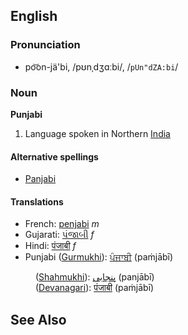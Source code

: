 ==English==
===Pronunciation===
*po͝on-jä'bi, /pʊnˌdʒɑːbi/, /<tt>pUn"dZA:bi</tt>/

===Noun===
'''Punjabi'''

# Language spoken in Northern [[India]]

====Alternative spellings====
*[[Panjabi]]

====Translations====
*French: [[penjabi]] ''m''
*Gujarati: [[પંજાબી]] ''f''
*Hindi: [[पंजाबी]] ''f''
*Punjabi ([[Gurmukhi]]): [[ਪੰਜਾਬੀ]] (paṁjābī) 
: ([[Shahmukhi]]): [[پنجابی]] (panjābī)
: ([[Devanagari]]): [[पंजाबी]] (paṁjābī)

==See Also==
{{interwiktionary|code=pa}}